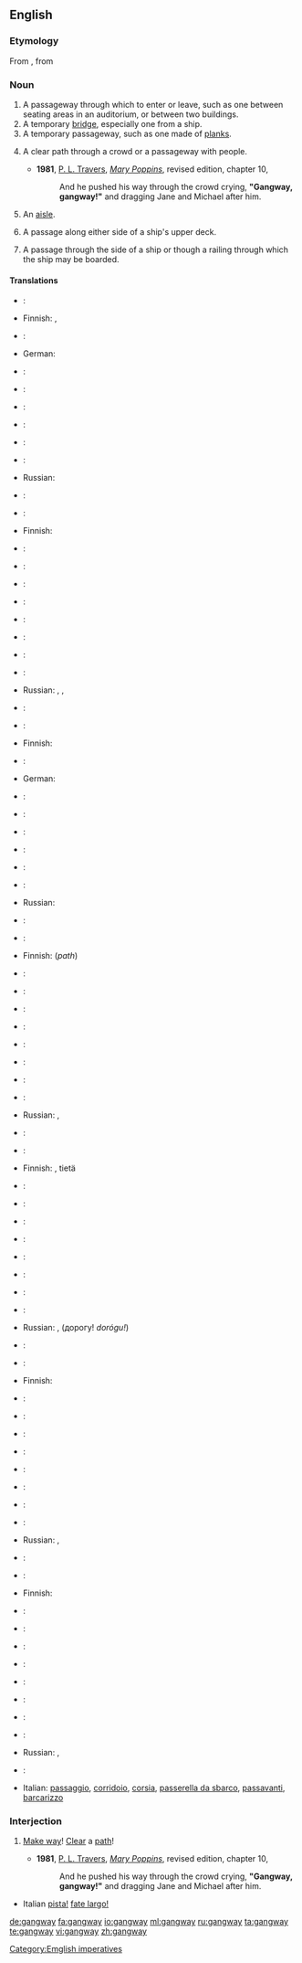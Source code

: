 ==English==

===Etymology===
From {{etyl|enm|en}}, from {{etyl|ang|en}} {{compound|gang|way}}

===Noun===
{{en-noun}}

# A passageway through which to enter or leave, such as one between seating areas in an auditorium, or between two buildings.
# A temporary [[bridge]], especially one from a ship.
# A temporary passageway, such as one made of [[plank]]s.
# {{context|usually|_|as|_|imperative}} A clear path through a crowd or a passageway with people. {{non-gloss definition|used as ellipsis for "Clear a gangway"}}
#* '''1981''', [[w:P. L. Travers|P. L. Travers]], [[w:Mary Poppins|''Mary Poppins'']], revised edition, chapter 10,
#*: And he pushed his way through the crowd crying, '''"Gangway, gangway!"''' and dragging Jane and Michael after him.
# {{British}} An [[aisle]].
# {{nautical}} A passage along either side of a ship's upper deck.
# {{nautical}} A passage through the side of a ship or though a railing through which the ship may be boarded.

====Translations====
{{trans-top|passageway}}
* {{trreq|Arabic}}:
* Finnish: {{t-|fi|käytävä}},  {{t|fi|kulkutie}}
* {{trreq|French}}:
* German: {{t|de|Gang|m}}
* {{trreq|Italian}}:
* {{trreq|Japanese}}:
{{trans-mid}}
* {{trreq|Korean}}:
* {{trreq|Mandarin}}:
* {{trreq|Polish}}:
* {{trreq|Portuguese}}:
* Russian: {{t+|ru|проход|m|tr=proxód}}
* {{trreq|Spanish}}:
{{trans-bottom}}

{{trans-top|temporary bridge}}
* {{trreq|Arabic}}:
* Finnish: {{t-|fi|lankonki}}
* {{trreq|French}}:
* {{trreq|German}}:
* {{trreq|Italian}}:
* {{trreq|Japanese}}:
* {{trreq|Korean}}:
{{trans-mid}}
* {{trreq|Mandarin}}:
* {{trreq|Polish}}:
* {{trreq|Portuguese}}:
* Russian: {{t|ru|трап|m|tr=trap}}, {{t|ru|сходни|f|p|tr=sxódni}}, {{t+|ru|выход|m|tr=výxod}}
* {{trreq|Spanish}}:
{{trans-bottom}}

{{trans-top|temporary plank bridge, path, or passageway}}
* {{trreq|Arabic}}:
* Finnish: {{t-|fi|lankonki}}
* {{trreq|French}}:
* German: {{t|de|Landungsbrücke|f}}
* {{trreq|Italian}}:
* {{trreq|Japanese}}:
{{trans-mid}}
* {{trreq|Korean}}:
* {{trreq|Mandarin}}:
* {{trreq|Polish}}:
* {{trreq|Portuguese}}:
* Russian: {{t|ru|трап|m|tr=trap}}
* {{trreq|Spanish}}:
{{trans-bottom}}

{{trans-top|clear path through a crowd}}
* {{trreq|Arabic}}:
* Finnish: {{t|fi|kulkutie}} (''path'')
* {{trreq|French}}:
* {{trreq|German}}:
* {{trreq|Italian}}:
* {{trreq|Japanese}}:
{{trans-mid}}
* {{trreq|Korean}}:
* {{trreq|Mandarin}}:
* {{trreq|Polish}}:
* {{trreq|Portuguese}}:
* Russian: {{t+|ru|выход|m|tr=výxod}}, {{t+|ru|проход|m|tr=proxód}}
* {{trreq|Spanish}}:
{{trans-bottom}}

{{trans-top|imperative to clear a path quickly}}
* {{trreq|Arabic}}:
* Finnish: {{t-|fi|tietä}}, {{t|fi|tehkää}} tietä
* {{trreq|French}}:
* {{trreq|German}}:
* {{trreq|Italian}}:
* {{trreq|Japanese}}:
* {{trreq|Korean}}:
{{trans-mid}}
* {{trreq|Mandarin}}:
* {{trreq|Polish}}:
* {{trreq|Portuguese}}:
* Russian: {{t+|ru|проход|m|tr=proxód}}, {{t+|ru|дорога|m|tr=doróga}} (дорогу! ''dorógu!'')
* {{trreq|Spanish}}:
{{trans-bottom}}

{{trans-see|aisle}}

{{trans-top|nautical: passage on upper deck}}
* {{trreq|Arabic}}:
* Finnish: {{t|fi|kävelykansi}}
* {{trreq|French}}:
* {{trreq|German}}:
* {{trreq|Italian}}:
* {{trreq|Japanese}}:
{{trans-mid}}
* {{trreq|Korean}}:
* {{trreq|Mandarin}}:
* {{trreq|Polish}}:
* {{trreq|Portuguese}}:
* Russian: {{t|ru|трап|m|tr=trap}}, {{t|ru|шкафут|m|tr=škafút}}
* {{trreq|Spanish}}:
{{trans-bottom}}

{{trans-top|nautical: passage through the side of a ship}}
* {{trreq|Arabic}}:
* Finnish: {{t|fi|maihinnousuportti}}
* {{trreq|French}}:
* {{trreq|German}}:
* {{trreq|Italian}}:
* {{trreq|Japanese}}:
{{trans-mid}}
* {{trreq|Korean}}:
* {{trreq|Mandarin}}:
* {{trreq|Polish}}:
* {{trreq|Portuguese}}:
* Russian: {{t|ru|трап|m|tr=trap}},  {{t|ru|сходни|f|p|tr=sxódni}}
* {{trreq|Spanish}}:
{{trans-bottom}}

{{checktrans-top}}
* Italian: [[passaggio]], [[corridoio]], [[corsia]], [[passerella da sbarco]], [[passavanti]], [[barcarizzo]]
{{trans-mid}}
{{trans-bottom}}

===Interjection===
{{en-intj}}

# {{context|to a crowd}} [[make way|Make way]]! [[clear|Clear]] a [[path]]!
#* '''1981''', [[w:P. L. Travers|P. L. Travers]], [[w:Mary Poppins|''Mary Poppins'']], revised edition, chapter 10,
#*: And he pushed his way through the crowd crying, '''"Gangway, gangway!"''' and dragging Jane and Michael after him.

* Italian [[pista!]] [[fate largo!]]

[[Category:Emglish imperatives]]

[[de:gangway]]
[[fa:gangway]]
[[io:gangway]]
[[ml:gangway]]
[[ru:gangway]]
[[ta:gangway]]
[[te:gangway]]
[[vi:gangway]]
[[zh:gangway]]